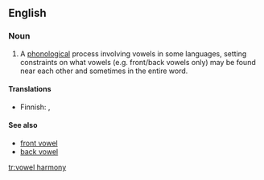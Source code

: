 {{wikipedia}}
==English==

===Noun===
{{en-noun|sg=[[vowel]] [[harmony]]|vowel harmonies}}

# {{phonetics}} A [[phonological]] process involving vowels in some languages, setting constraints on what vowels (e.g. front/back vowels only) may be found near each other and sometimes in the entire word.

====Translations====
{{top}}
*Finnish: {{t+|fi|vokaalisointu}}, {{t|fi|vokaaliharmonia}}
{{bottom}}

====See also====
*[[front vowel]]
*[[back vowel]]

[[tr:vowel harmony]]